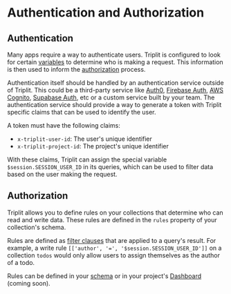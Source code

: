 # Authentication and Authorization

## Authentication

Many apps require a way to authenticate users. Triplit is configured to look for certain [variables](/fetching-data/queries#variables) to determine who is making a request. This information is then used to inform the [authorization](#authorization) process.

Authentication itself should be handled by an authentication service outside of Triplit. This could be a third-party service like [Auth0](https://auth0.com/), [Firebase Auth](https://firebase.google.com/products/auth), [AWS Cognito](https://aws.amazon.com/cognito/), [Supabase Auth](https://supabase.com/docs/auth), etc or a custom service built by your team. The authentication service should provide a way to generate a token with Triplit specific claims that can be used to identify the user.

A token must have the following claims:

- `x-triplit-user-id`: The user's unique identifier
- `x-triplit-project-id`: The project's unique identifier

With these claims, Triplit can assign the special variable `$session.SESSION_USER_ID` in its queries, which can be used to filter data based on the user making the request.

## Authorization

Triplit allows you to define rules on your collections that determine who can read and write data. These rules are defined in the `rules` property of your collection's schema.

Rules are defined as [filter clauses](/fetching-data/queries#filtering) that are applied to a query's result. For example, a write rule `[['author', '=', '$session.SESSION_USER_ID']]` on a collection `todos` would only allow users to assign themselves as the author of a todo.

Rules can be defined in your [schema](/access-control) or in your project's [Dashboard](https://www.triplit.dev/dashboard) (coming soon).
